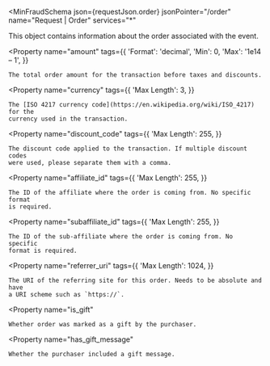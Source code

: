 
<MinFraudSchema
  json={requestJson.order}
  jsonPointer="/order"
  name="Request | Order"
  services="*"
>
  This object contains information about the order associated with the event.

  <Property
    name="amount"
    tags={{
      'Format': 'decimal',
      'Min': 0,
      'Max': '1e14 – 1',
    }}
  >
    The total order amount for the transaction before taxes and discounts.
  </Property>

  <Property
    name="currency"
    tags={{
      'Max Length': 3,
    }}
  >
    The [ISO 4217 currency code](https://en.wikipedia.org/wiki/ISO_4217) for the
    currency used in the transaction.
  </Property>

  <Property
    name="discount_code"
    tags={{
      'Max Length': 255,
    }}
  >
    The discount code applied to the transaction. If multiple discount codes
    were used, please separate them with a comma.
  </Property>

  <Property
    name="affiliate_id"
    tags={{
      'Max Length': 255,
    }}
  >
    The ID of the affiliate where the order is coming from. No specific format
    is required.
  </Property>

  <Property
    name="subaffiliate_id"
    tags={{
      'Max Length': 255,
    }}
  >
    The ID of the sub-affiliate where the order is coming from. No specific
    format is required.
  </Property>

  <Property
    name="referrer_uri"
    tags={{
      'Max Length': 1024,
    }}
  >
    The URI of the referring site for this order. Needs to be absolute and have
    a URI scheme such as `https://`.
  </Property>

  <Property
    name="is_gift"
  >
    Whether order was marked as a gift by the purchaser.
  </Property>

  <Property
    name="has_gift_message"
  >
    Whether the purchaser included a gift message.
  </Property>
</MinFraudSchema>
